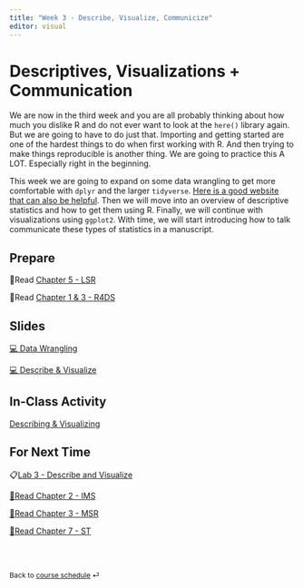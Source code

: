 ```yaml
---
title: "Week 3 - Describe, Visualize, Communicize"
editor: visual
---
```


# Descriptives, Visualizations + Communication

We are now in the third week and you are all probably thinking about how much you dislike R and do not ever want to look at the `here()` library again. But we are going to have to do just that. Importing and getting started are one of the hardest things to do when first working with R. And then trying to make things reproducible is another thing. We are going to practice this A LOT. Especially right in the beginning.

This week we are going to expand on some data wrangling to get more comfortable with `dplyr` and the larger `tidyverse`. [Here is a good website that can also be helpful](https://p4a.jhelvy.com/data-wrangling). Then we will move into an overview of descriptive statistics and how to get them using R. Finally, we will continue with visualizations using `ggplot2`. With time, we will start introducing how to talk communicate these types of statistics in a manuscript.

## Prepare

📖Read [Chapter 5 - LSR](https://learningstatisticswithr.com/book/){target="_blank"}

📖Read [Chapter 1 & 3 - R4DS](https://r4ds.hadley.nz/){target="_blank"}

## Slides

[💻 Data Wrangling](../slides/lec-3_wrangle.html){target="_blank"}

[💻 Describe & Visualize](../slides/lec-3_desc-viz.html){target="_blank"}

## In-Class Activity

[Describing & Visualizing](../class-activities/wk3_desc-viz.html)

## For Next Time

📋[Lab 3 - Describe and Visualize](../labs/lab-3_describe-viz.html)

[📖Read Chapter 2 - IMS](https://openintro-ims.netlify.app/){target="_blank"}

[📖Read Chapter 3 - MSR](https://www.modernstatisticswithr.com/){target="_blank"}

[📖Read Chapter 7 - ST](https://statsthinking21.github.io/statsthinking21-core-site/){target="_blank"}

<br><br>

::: {style="font-size: 0.875em;"}
Back to [course schedule](/ "Course schedule") ⏎
:::
